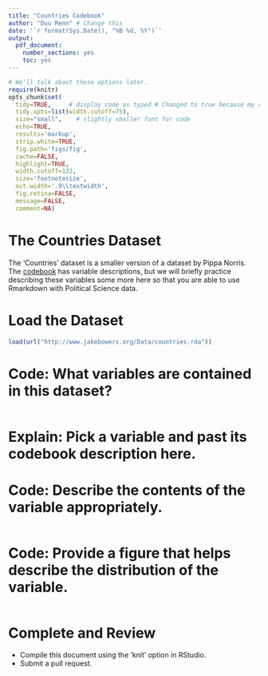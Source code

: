 ```yaml
---
title: "Countries Codebook"
author: "Duu Renn" # Change this
date: '`r format(Sys.Date(), "%B %d, %Y")`'
output: 
  pdf_document: 
    number_sections: yes
    toc: yes
---
```


```r
# We'll talk about these options later. 
require(knitr)
opts_chunk$set(
  tidy=TRUE,     # display code as typed # Changed to true because my comments are too long
  tidy.opts=list(width.cutoff=75),
  size="small",    # slightly smaller font for code
  echo=TRUE,
  results='markup',
  strip.white=TRUE,
  fig.path='figs/fig',
  cache=FALSE,
  highlight=TRUE,
  width.cutoff=132, 
  size='footnotesize',
  out.width='.9\\textwidth',
  fig.retina=FALSE,
  message=FALSE,
  comment=NA)
```

# The Countries Dataset
The 'Countries' dataset is a smaller version of a dataset by Pippa Norris. The [codebook](http://www.jakebowers.org/Data/Countries/Democracy%2520Crossnational%2520Codebook%2520March%25202009.pdf) has variable descriptions, but we will briefly practice describing these variables some more here so that you are able to use Rmarkdown with Political Science data.  

# Load the Dataset
```r
load(url("http://www.jakebowers.org/Data/countries.rda"))
```

# Code: What variables are contained in this dataset? 
```r

```

# Explain: Pick a variable and past its codebook description here. 

# Code: Describe the contents of the variable appropriately. 
```r

```

# Code: Provide a figure that helps describe the distribution of the variable. 
```r

```


# Complete and Review
- Compile this document using the 'knit' option in RStudio. 
- Submit a pull request. 


